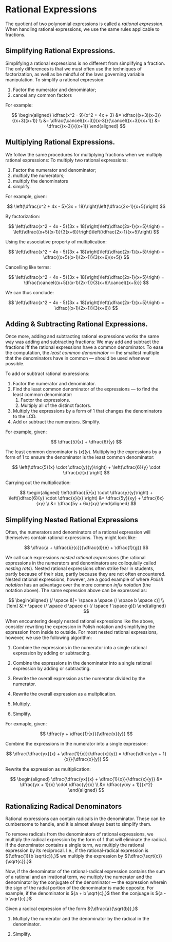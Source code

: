 # Rational Expressions

The quotient of two polynomial expressions is called a _rational
expression_. When handling rational expressions, we use the same rules
applicable to fractions.

## Simplifying Rational Expressions.

Simplifying a rational expressions is no different from simplifying a
fraction. The only differences is that we must often use the techniques of
factorization, as well as be mindful of the laws governing variable
manipulation. To simplify a rational expression:

1. Factor the numerator and denominator;
2. cancel any common factors

For example:

$$
\begin{aligned}
	\dfrac{x^2 - 9}{x^2 + 4x + 3} &= \dfrac{(x+3)(x-3)}{(x+3)(x+1)} \\
	&= \dfrac{\cancel{(x+3)}(x-3)}{\cancel{(x+3)}(x+1)}
	&= \dfrac{(x-3)}{(x+1)}
\end{aligned}
$$

## Multiplying Rational Expressions.

We follow the same procedures for multiplying fractions when we multiply
rational expressions: To multiply two rational expressions:

1. Factor the numerator and denominator;
2. multiply the numerators;
3. multiply the denominators
4. simplify.

For example, given:

$$
	\left(\dfrac{x^2 + 4x - 5}{3x + 18}\right)\left(\dfrac{2x-1}{x+5}\right)
$$

By factorization:

$$
	\left(\dfrac{x^2 + 4x - 5}{3x + 18}\right)\left(\dfrac{2x-1}{x+5}\right) = \left(\dfrac{(x+5)(x-1)}{3(x+6)}\right)\left(\dfrac{2x-1}{x+5}\right)
$$

Using the associative property of multiplication:

$$
	\left(\dfrac{x^2 + 4x - 5}{3x + 18}\right)\left(\dfrac{2x-1}{x+5}\right) = \dfrac{(x+5)(x-1)(2x-1)}{3(x+6)(x+5)}
$$

Cancelling like terms:

$$
	\left(\dfrac{x^2 + 4x - 5}{3x + 18}\right)\left(\dfrac{2x-1}{x+5}\right) = \dfrac{\cancel{(x+5)}(x-1)(2x-1)}{3(x+6)\cancel{(x+5)}}
$$

We can thus conclude:

$$
	\left(\dfrac{x^2 + 4x - 5}{3x + 18}\right)\left(\dfrac{2x-1}{x+5}\right) = \dfrac{(x-1)(2x-1)}{3(x+6)}
$$

## Adding &amp; Subtracting Rational Expressions.

Once more, adding and subtracting rational expressions works the same way
was adding and subtracting fractions: We may add and subtract the fractions
iff the rational expressions have a common denominator. To ease the
computation, the _least common denominator_ &mdash; the smallest multiple
that the denominators have in common &mdash; should be used whenever
possible.

To add or subtract rational expressions:

1. Factor the numerator and denominator.
2. Find the least common denominator of the expressions &mdash; to find the
   least common denominator:
   1. Factor the expressions.
   2. Multiply all of the distinct factors.
3. Multiply the expressions by a form of 1 that changes the denominators to
   the LCD.
4. Add or subtract the numerators. Simplify.

For example, given:

$$
	\dfrac{5}{x} + \dfrac{6}{y}
$$

The least common denominator is ${(x)(y).}$ Multiplying the expressions by
a form of 1 to ensure the denominator is the least common denominator:

$$
	\left(\dfrac{5}{x} \cdot \dfrac{y}{y}\right) + \left(\dfrac{6}{y} \cdot \dfrac{x}{x} \right)
$$

Carrying out the multiplication:

$$
\begin{aligned}
	\left(\dfrac{5}{x} \cdot \dfrac{y}{y}\right) + \left(\dfrac{6}{y} \cdot \dfrac{x}{x} \right) &= \dfrac{5y}{xy} + \dfrac{6x}{xy} \\
	&= \dfrac{5y + 6x}{xy}
\end{aligned}
$$

## Simplifying Nested Rational Expressions

Often, the numerators and denominators of a rational expression will
themselves contain rational expressions. They might look like:

$$
	\dfrac{a + \dfrac{b}{c}}{\dfrac{d}{e} + \dfrac{f}{g}}
$$

We call such expressions _nested rational expressions_ (the rational
expressions in the numerators and denominators are colloquially called
_nesting rats_). Nested rational expressions often strike fear in students,
partly because of their size, partly because they are not often
encountered. Nested rational expressions, however, are a good example of
where _Polish notation_ has an advantage over the more common _infix
notation_ (the notation above). The same expression above can be expressed
as:

$$
\begin{aligned}
	(/ \space &[+ \space a \space (/ \space b \space c)] \\[1em] &[+ \space (/ \space d \space e) (/ \space f \space g)])
\end{aligned}
$$

When encountering deeply nested rational expressions like the above,
consider rewriting the expression in Polish notation and simplifying the
expression from inside to outside. For most nested rational expressions,
however, we use the following algorithm:

1. Combine the expressions in the numerator into a single rational
   expression by adding or subtracting.

2. Combine the expressions in the denominator into a single rational
   expression by adding or subtracting.

3. Rewrite the overall expression as the numerator divided by the
   numerator.

4. Rewrite the overall expression as a multplication.

5. Multiply.

6. Simplify.

For exmaple, given:

$$
	\dfrac{y + \dfrac{1}{x}}{\dfrac{x}{y}}
$$

Combine the expressions in the numerator into a single expression:

$$
	\dfrac{\dfrac{yx}{x} + \dfrac{1}{x}}{\dfrac{x}{y}} = \dfrac{\dfrac{yx + 1}{x}}{\dfrac{x}{y}}
$$

Rewrite the expression as multiplication:

$$
\begin{aligned}
	\dfrac{\dfrac{yx}{x} + \dfrac{1}{x}}{\dfrac{x}{y}} &= \dfrac{yx + 1}{x} \cdot \dfrac{y}{x} \\
	&= \dfrac{y(xy + 1)}{x^2}
\end{aligned}
$$

## Rationalizing Radical Denominators

Rational expressions can contain radicals in the denominator. These can be
cumbersome to handle, and it is almost always best to simplify them.

To remove radicals from the denominators of rational expressions, we
multiply the radical expression by the form of 1 that will eliminate the
radical. If the denominator contains a single term, we multiply the
rational expression by its reciprocal. I.e., if the rational-radical
expression is ${\dfrac{1}{b \sqrt{c}},}$ we multiply the expression by
${\dfrac{\sqrt{c}}{\sqrt{c}}.}$

Now, if the denominator of the rational-radical expression contains the sum
of a rational and an irrational term, we multiply the numerator and the
denominator by the conjugate of the denominator &mdash; the expression
wherein the sign of the radial portion of the denominator is made opposite.
For example, if the denominator is ${a + b \sqrt{c},}$ then the conjuage is
${a - b \sqrt{c}.}$

Given a radical expression of the form ${\dfrac{a}{\sqrt{b}},}$

1. Multiply the numerator and the denominator by the radical in the
   denominator.

2. Simplify.
